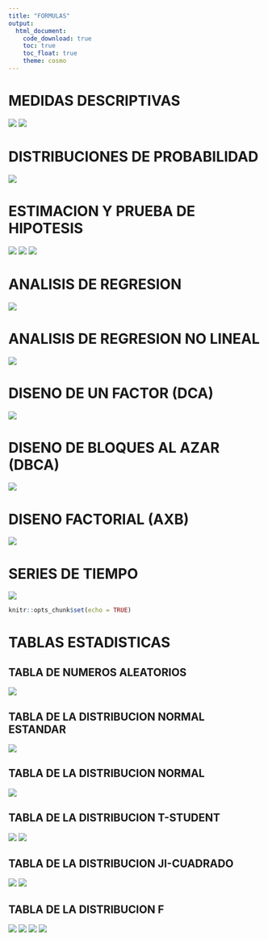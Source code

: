 ```yaml
---
title: "FORMULAS"
output:
  html_document:
    code_download: true
    toc: true
    toc_float: true
    theme: cosmo
---
```

# MEDIDAS DESCRIPTIVAS
![](imagenes/formula1.png)
![](imagenes/formula2.png)

# DISTRIBUCIONES DE PROBABILIDAD

![](imagenes/formula3.png)

# ESTIMACION Y PRUEBA DE HIPOTESIS

![](imagenes/formula4.png)
![](imagenes/formula5.png)
![](imagenes/formula6.png)

# ANALISIS DE REGRESION

![](imagenes/formula7.png)

# ANALISIS DE REGRESION NO LINEAL

![](imagenes/tabla12.png)

# DISENO DE UN FACTOR (DCA)

![](imagenes/tabla13.png)

# DISENO DE BLOQUES AL AZAR (DBCA)

![](imagenes/tabla14.png)

# DISENO FACTORIAL (AXB)

![](imagenes/tabla15.png)

# SERIES DE TIEMPO

![](imagenes/tabla16.png)

```r
knitr::opts_chunk$set(echo = TRUE)
```

# TABLAS ESTADISTICAS

## TABLA DE NUMEROS ALEATORIOS

![](imagenes/tabla1.png)

## TABLA DE LA DISTRIBUCION NORMAL ESTANDAR

![](imagenes/tabla2.png)

## TABLA DE LA DISTRIBUCION NORMAL

![](imagenes/tabla3.png)

## TABLA DE LA DISTRIBUCION T-STUDENT

![](imagenes/tabla4.png)
![](imagenes/tabla5.png)

## TABLA DE LA DISTRIBUCION JI-CUADRADO

![](imagenes/tabla6.png)
![](imagenes/tabla7.png)

## TABLA DE LA DISTRIBUCION F

![](imagenes/tabla8.png)
![](imagenes/tabla9.png)
![](imagenes/tabla10.png)
![](imagenes/tabla11.png)

